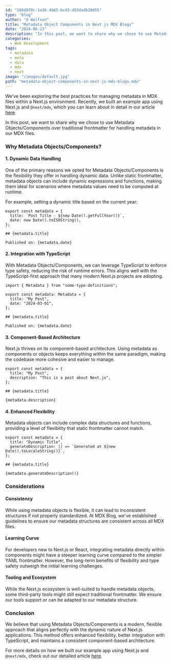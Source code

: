 ```yaml
---
id: "186d870c-1a36-4b65-bc43-d55dadb10d55"
type: "blog"
author: "O Wolfson"
title: "Metadata Object Components in Next js MDX Blogs"
date: "2024-06-23"
description: "In this post, we want to share why we chose to use Metadata Objects/Components over frontmatter for handling MDX metadata in our latest experiments."
categories:
  - Web Development
tags:
  - metadata
  - meta
  - data
  - mdx
  - next
image: "/images/default.jpg"
path: "metadata-object-components-in-next-js-mdx-blogs.mdx"
---
```


We've been exploring the best practices for managing metadata in MDX files within a Next.js environment. Recently, we built an example app using Next.js and `@next/mdx`, which you can learn about in detail in our article [here](https://www.mdxblog.io/blog/create-a-static-mdx-blog-with-next).

In this post, we want to share why we chose to use Metadata Objects/Components over traditional frontmatter for handling metadata in our MDX files.

### Why Metadata Objects/Components?

#### 1. **Dynamic Data Handling**

One of the primary reasons we opted for Metadata Objects/Components is the flexibility they offer in handling dynamic data. Unlike static frontmatter, metadata objects can include dynamic expressions and functions, making them ideal for scenarios where metadata values need to be computed at runtime.

For example, setting a dynamic title based on the current year:

```mdx
export const metadata = {
  title: `Post Title - ${new Date().getFullYear()}`,
  date: new Date().toISOString(),
};

## {metadata.title}

Published on: {metadata.date}
```

#### 2. **Integration with TypeScript**

With Metadata Objects/Components, we can leverage TypeScript to enforce type safety, reducing the risk of runtime errors. This aligns well with the TypeScript-first approach that many modern Next.js projects are adopting.

```mdx
import { Metadata } from "some-type-definitions";

export const metadata: Metadata = {
  title: "My Post",
  date: "2024-03-01",
};

## {metadata.title}

Published on: {metadata.date}
```

#### 3. **Component-Based Architecture**

Next.js thrives on its component-based architecture. Using metadata as components or objects keeps everything within the same paradigm, making the codebase more cohesive and easier to manage.

```mdx
export const metadata = {
  title: "My Post",
  description: "This is a post about Next.js",
};

## {metadata.title}

{metadata.description}
```

#### 4. **Enhanced Flexibility**

Metadata objects can include complex data structures and functions, providing a level of flexibility that static frontmatter cannot match.

```mdx
export const metadata = {
  title: "Dynamic Title",
  generateDescription: () => `Generated at ${new Date().toLocaleString()}`,
};

## {metadata.title}

{metadata.generateDescription()}
```

### Considerations

#### **Consistency**

While using metadata objects is flexible, it can lead to inconsistent structures if not properly standardized. At MDX Blog, we've established guidelines to ensure our metadata structures are consistent across all MDX files.

#### **Learning Curve**

For developers new to Next.js or React, integrating metadata directly within components might have a steeper learning curve compared to the simpler YAML frontmatter. However, the long-term benefits of flexibility and type safety outweigh the initial learning challenges.

#### **Tooling and Ecosystem**

While the Next.js ecosystem is well-suited to handle metadata objects, some third-party tools might still expect traditional frontmatter. We ensure our tools support or can be adapted to our metadata structure.

### Conclusion

We believe that using Metadata Objects/Components is a modern, flexible approach that aligns perfectly with the dynamic nature of Next.js applications. This method offers enhanced flexibility, better integration with TypeScript, and maintains a consistent component-based architecture.

For more details on how we built our example app using Next.js and `@next/mdx`, check out our detailed article [here](https://www.mdxblog.io/blog/create-a-static-mdx-blog-with-next).
